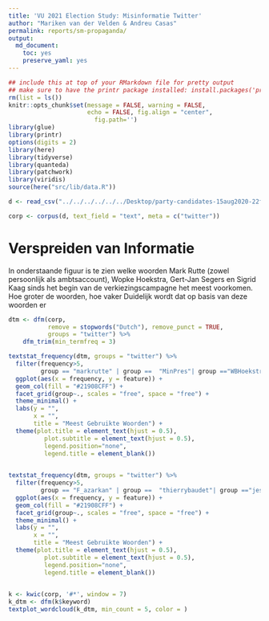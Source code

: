 ```yaml
---
title: 'VU 2021 Election Study: Misinformatie Twitter'
author: "Mariken van der Velden & Andreu Casas"
permalink: reports/sm-propaganda/
output: 
  md_document:
    toc: yes
    preserve_yaml: yes
---
```


```r
## include this at top of your RMarkdown file for pretty output
## make sure to have the printr package installed: install.packages('printr')
rm(list = ls())
knitr::opts_chunk$set(message = FALSE, warning = FALSE, 
                      echo = FALSE, fig.align = "center",
                        fig.path='')
library(glue)
library(printr)
options(digits = 2)
library(here)
library(tidyverse)
library(quanteda)
library(patchwork)
library(viridis)
source(here("src/lib/data.R"))
```

```r
d <- read_csv("../../../../../../Desktop/party-candidates-15aug2020-22feb2021.csv") %>% filter(day>"2021-01-15")

corp <- corpus(d, text_field = "text", meta = c("twitter"))
```

# Verspreiden van Informatie
In onderstaande figuur is te zien welke woorden Mark Rutte (zowel persoonlijk als ambtsaccount), Wopke Hoekstra, Gert-Jan Segers en Sigrid Kaag sinds het begin van de verkiezingscampagne het meest voorkomen. 
Hoe groter de woorden, hoe vaker 
Duidelijk wordt dat op basis van deze woorden er 

```r
dtm <- dfm(corp,
           remove = stopwords("Dutch"), remove_punct = TRUE, 
           groups = "twitter") %>%
    dfm_trim(min_termfreq = 3)

textstat_frequency(dtm, groups = "twitter") %>%
  filter(frequency>5,
         group == "markrutte" | group ==  "MinPres"| group =="WBHoekstra" | group =="gertjansegers" | group =="SigridKaag") %>%
  ggplot(aes(x = frequency, y = feature)) +
  geom_col(fill = "#21908CFF") +
  facet_grid(group~., scales = "free", space = "free") +
  theme_minimal() +
  labs(y = "", 
       x = "",
       title = "Meest Gebruikte Woorden") + 
  theme(plot.title = element_text(hjust = 0.5),
          plot.subtitle = element_text(hjust = 0.5),
          legend.position="none",
          legend.title = element_blank())
  
```


```r
textstat_frequency(dtm, groups = "twitter") %>%
  filter(frequency>5,
         group == "F_azarkan" | group ==  "thierrybaudet"| group =="jesseklaver" | group =="MarijnissenL" | group =="estherouwehand"| group =="keesvdstaaij" | group =="LianedenHaan"| group =="PloumenLilianne" | group =="geertwilderspvv") %>%
  ggplot(aes(x = frequency, y = feature)) +
  geom_col(fill = "#21908CFF") +
  facet_grid(group~., scales = "free", space = "free") +
  theme_minimal() +
  labs(y = "", 
       x = "",
       title = "Meest Gebruikte Woorden") + 
  theme(plot.title = element_text(hjust = 0.5),
          plot.subtitle = element_text(hjust = 0.5),
          legend.position="none",
          legend.title = element_blank())
  
```

```r

k <- kwic(corp, '#*', window = 7)
k_dtm <- dfm(k$keyword)
textplot_wordcloud(k_dtm, min_count = 5, color = )
```

